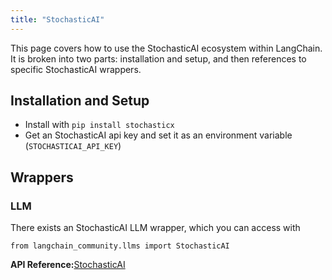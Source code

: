 ```yaml
---
title: "StochasticAI"
---
```


This page covers how to use the StochasticAI ecosystem within LangChain. It is broken into two parts: installation and setup, and then references to specific StochasticAI wrappers.

## Installation and Setup

* Install with `pip install stochasticx`
* Get an StochasticAI api key and set it as an environment variable (`STOCHASTICAI_API_KEY`)

## Wrappers

### LLM

There exists an StochasticAI LLM wrapper, which you can access with

```
from langchain_community.llms import StochasticAI
```

**API Reference:**[StochasticAI](https://python.langchain.com/api_reference/community/llms/langchain_community.llms.stochasticai.StochasticAI.html)
